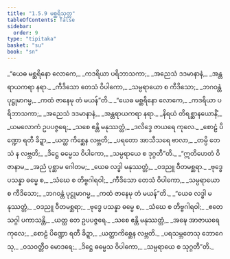 ```yaml
---
title: "1.5.9 မစ္ဆရိသုတ္တ"
tableOfContents: false
sidebar:
  order: 9
type: "tipitaka"
basket: "su"
book: "sn"
---
```



<DynamicBreadcrumb />

<Division number="49" book="sn" e="ch" v="18" p="287">

<Paragraph number="262" type="verses" book="sn">
_“ယေဓ မစ္ဆရိနော လောကေ,_  
_ကဒရိယာ ပရိဘာသကာ;_  
_အညေသံ ဒဒမာနာနံ,_  
_အန္တရာယကရာ နရာ._  

</Paragraph>

<Paragraph number="263" type="verses" book="sn">
_ကီဒိသော တေသံ ဝိပါကော,_  
_သမ္ပရာယော စ ကီဒိသော;_  
_ဘဂဝန္တံ ပုဋ္ဌုမာဂမ္မ,_  
_ကထံ ဇာနေမု တံ မယန်”တိ._  

</Paragraph>

<Paragraph number="264" type="verses" book="sn">
_“ယေဓ မစ္ဆရိနော လောကေ,_  
_ကဒရိယာ ပရိဘာသကာ;_  
_အညေသံ ဒဒမာနာနံ,_  
_အန္တရာယကရာ နရာ._  

</Paragraph>

<Paragraph number="265" type="verses" book="sn">
_နိရယံ တိရစ္ဆာနယောနိံ,_  
_ယမလောကံ ဥပပဇ္ဇရေ;_  
_သစေ ဧန္တိ မနုဿတ္တံ,_  
_ဒလိဒ္ဒေ ဇာယရေ ကုလေ._  

</Paragraph>

<Paragraph number="266" type="verses" book="sn">
_စောဠံ ပိဏ္ဍော ရတီ ခိဍ္ဍာ,_  
_ယတ္ထ ကိစ္ဆေန လဗ္ဘတိ;_  
_ပရတော အာသီသရေ ဗာလာ,_  
_တမ္ပိ တေသံ န လဗ္ဘတိ;_  
_ဒိဋ္ဌေ ဓမ္မေသ ဝိပါကော,_  
_သမ္ပရာယေ စ ဒုဂ္ဂတီ”တိ._  

</Paragraph>

<Paragraph number="267" type="verses" book="sn">
_“ဣတိဟေတံ ဝိဇာနာမ,_  
_အညံ ပုစ္ဆာမ ဂေါတမ;_  
_ယေဓ လဒ္ဓါ မနုဿတ္တံ,_  
_ဝဒညူ ဝီတမစ္ဆရာ._  

</Paragraph>

<Paragraph number="268" type="verses" book="sn">
_ဗုဒ္ဓေ ပသန္နာ ဓမ္မေ စ,_  
_သံဃေ စ တိဗ္ဗဂါရဝါ;_  
_ကီဒိသော တေသံ ဝိပါကော,_  
_သမ္ပရာယော စ ကီဒိသော;_  
_ဘဂဝန္တံ ပုဋ္ဌုမာဂမ္မ,_  
_ကထံ ဇာနေမု တံ မယန်”တိ._  

</Paragraph>

<Paragraph number="269" type="verses" book="sn">
_“ယေဓ လဒ္ဓါ မနုဿတ္တံ,_  
_ဝဒညူ ဝီတမစ္ဆရာ;_  
_ဗုဒ္ဓေ ပသန္နာ ဓမ္မေ စ,_  
_သံဃေ စ တိဗ္ဗဂါရဝါ;_  
_ဧတေ သဂ္ဂါ ပကာသန္တိ,_  
_ယတ္ထ တေ ဥပပဇ္ဇရေ._  

</Paragraph>

<Paragraph number="270" type="verses" book="sn">
_သစေ ဧန္တိ မနုဿတ္တံ,_  
_အဍ္ဎေ အာဇာယရေ ကုလေ;_  
_စောဠံ ပိဏ္ဍော ရတီ ခိဍ္ဍာ,_  
_ယတ္ထာကိစ္ဆေန လဗ္ဘတိ._  

</Paragraph>

<Paragraph number="271" type="verses" book="sn">
_ပရသမ္ဘတေသု ဘောဂေသု,_  
_ဝသဝတ္တီဝ မောဒရေ;_  
_ဒိဋ္ဌေ ဓမ္မေသ ဝိပါကော,_  
_သမ္ပရာယေ စ သုဂ္ဂတီ”တိ._
</Paragraph>
</Division>